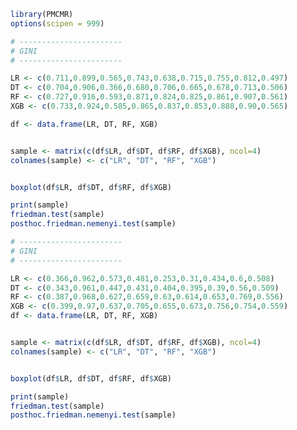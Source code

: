 ```r
library(PMCMR)
options(scipen = 999) 
```

```r
# -----------------------
# GINI
# -----------------------

LR <- c(0.711,0.899,0.565,0.743,0.638,0.715,0.755,0.812,0.497)
DT <- c(0.704,0.906,0.366,0.680,0.706,0.665,0.678,0.713,0.506)
RF <- c(0.727,0.916,0.593,0.871,0.824,0.825,0.861,0.907,0.561)
XGB <- c(0.733,0.924,0.585,0.865,0.837,0.853,0.888,0.90,0.565)

df <- data.frame(LR, DT, RF, XGB)


sample <- matrix(c(df$LR, df$DT, df$RF, df$XGB), ncol=4)
colnames(sample) <- c("LR", "DT", "RF", "XGB")


boxplot(df$LR, df$DT, df$RF, df$XGB)

print(sample)
friedman.test(sample)
posthoc.friedman.nemenyi.test(sample)
```


```r
# -----------------------
# GINI
# -----------------------

LR <- c(0.366,0.962,0.573,0.481,0.253,0.31,0.434,0.6,0.508)
DT <- c(0.343,0.961,0.447,0.431,0.404,0.395,0.39,0.56,0.509)
RF <- c(0.387,0.968,0.627,0.659,0.63,0.614,0.653,0.769,0.556)
XGB <- c(0.399,0.97,0.637,0.705,0.655,0.673,0.756,0.754,0.559)
df <- data.frame(LR, DT, RF, XGB)


sample <- matrix(c(df$LR, df$DT, df$RF, df$XGB), ncol=4)
colnames(sample) <- c("LR", "DT", "RF", "XGB")


boxplot(df$LR, df$DT, df$RF, df$XGB)

print(sample)
friedman.test(sample)
posthoc.friedman.nemenyi.test(sample)
```
